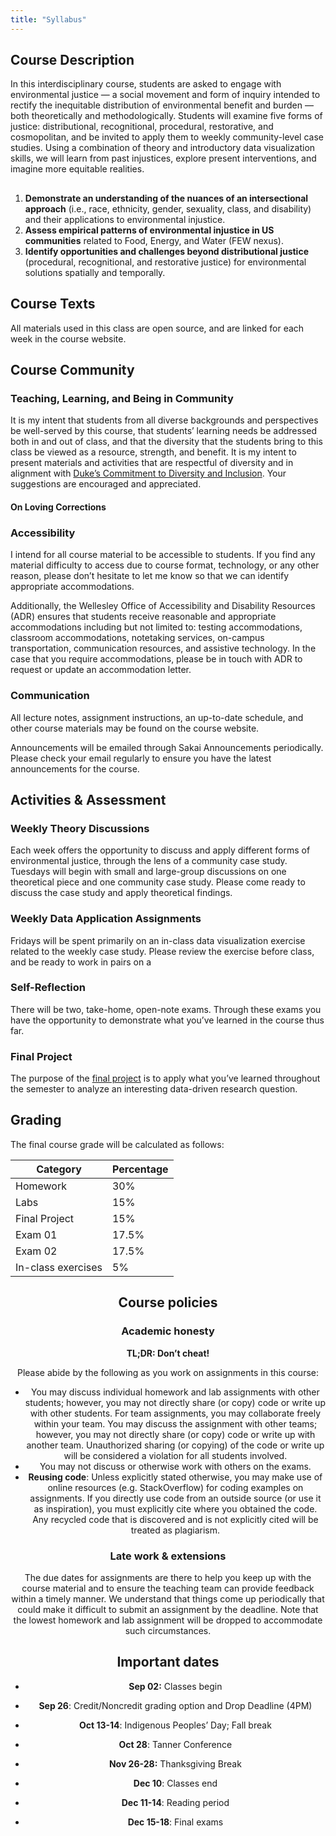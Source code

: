 ```yaml
---
title: "Syllabus"
---
```


## Course Description
In this interdisciplinary course, students are asked to engage with environmental justice — a social movement and form of inquiry intended to rectify the inequitable distribution of environmental benefit and burden — both theoretically and methodologically. Students will examine five forms of justice: distributional, recognitional, procedural, restorative, and cosmopolitan, and be invited to apply them to weekly community-level case studies. Using a combination of theory and introductory data visualization skills, we will learn from past injustices, explore present interventions, and imagine more equitable realities.

## 
1. **Demonstrate an understanding of the nuances of an intersectional approach** (i.e., race, ethnicity,  gender, sexuality, class, and disability) and their applications to environmental injustice.
2. **Assess empirical patterns of environmental injustice in US communities** related to Food, Energy, and Water (FEW nexus). 
3. **Identify opportunities and challenges beyond distributional justice** (procedural, recognitional, and restorative justice) for environmental solutions spatially and temporally.



## Course Texts

All materials used in this class are open source, and are linked for each week in the course website. 

## Course Community

### Teaching, Learning, and Being in Community

It is my intent that students from all diverse backgrounds and perspectives be well-served by this course, that students' learning needs be addressed both in and out of class, and that the diversity that the students bring to this class be viewed as a resource, strength, and benefit. It is my intent to present materials and activities that are respectful of diversity and in alignment with [Duke's Commitment to Diversity and Inclusion](https://provost.duke.edu/initiatives/commitment-to-diversity-and-inclusion). Your suggestions are encouraged and appreciated.

#### On Loving Corrections


### Accessibility

I intend for all course material to be accessible to students. If you find any material difficulty to access due to course format, technology, or any other reason, please don't hesitate to let me know so that we can identify appropriate accommodations.  

Additionally, the Wellesley Office of Accessibility and Disability Resources (ADR) ensures that students receive reasonable and appropriate accommodations including but not limited to: testing accommodations, classroom accommodations, notetaking services, on-campus transportation, communication resources, and assistive technology. In the case that you require accommodations, please be in touch with ADR to request or update an accommodation letter. 


### Communication

All lecture notes, assignment instructions, an up-to-date schedule, and other course materials may be found on the course website.

Announcements will be emailed through Sakai Announcements periodically. Please check your email regularly to ensure you have the latest announcements for the course.

## Activities & Assessment

### Weekly Theory Discussions

Each week offers the opportunity to discuss and apply different forms of environmental justice, through the lens of a community case study. Tuesdays will begin with small and large-group discussions on one theoretical piece and one community case study. Please come ready to discuss the case study and apply theoretical findings.

### Weekly Data Application Assignments

Fridays will be spent primarily on an in-class data visualization exercise related to the weekly case study. Please review the exercise before class, and be ready to work in pairs on a 

### Self-Reflection

There will be two, take-home, open-note exams. Through these exams you have the opportunity to demonstrate what you've learned in the course thus far.

### Final Project

The purpose of the [final project](/project/) is to apply what you've learned throughout the semester to analyze an interesting data-driven research question.

## Grading

The final course grade will be calculated as follows:

<center>

| Category           | Percentage |
|--------------------|------------|
| Homework           | 30%        |
| Labs               | 15%        |
| Final Project      | 15%        |
| Exam 01            | 17.5%      |
| Exam 02            | 17.5%      |
| In-class exercises | 5%         |

## Course policies

### Academic honesty

**TL;DR: Don't cheat!**

Please abide by the following as you work on assignments in this course:

-   You may discuss individual homework and lab assignments with other students; however, you may not directly share (or copy) code or write up with other students. For team assignments, you may collaborate freely within your team. You may discuss the assignment with other teams; however, you may not directly share (or copy) code or write up with another team. Unauthorized sharing (or copying) of the code or write up will be considered a violation for all students involved.
-   You may not discuss or otherwise work with others on the exams.
-   **Reusing code**: Unless explicitly stated otherwise, you may make use of online resources (e.g. StackOverflow) for coding examples on assignments. If you directly use code from an outside source (or use it as inspiration), you must explicitly cite where you obtained the code. Any recycled code that is discovered and is not explicitly cited will be treated as plagiarism.

### Late work & extensions

The due dates for assignments are there to help you keep up with the course material and to ensure the teaching team can provide feedback within a timely manner. We understand that things come up periodically that could make it difficult to submit an assignment by the deadline. Note that the lowest homework and lab assignment will be dropped to accommodate such circumstances.

## Important dates

-   **Sep 02:** Classes begin

-   **Sep 26**: Credit/Noncredit grading option and Drop Deadline (4PM)

-   **Oct 13-14**: Indigenous Peoples' Day; Fall break

-   **Oct 28**: Tanner Conference

-   **Nov 26-28:** Thanksgiving Break

-   **Dec 10**: Classes end

-   **Dec 11-14**: Reading period

-   **Dec 15-18**: Final exams
